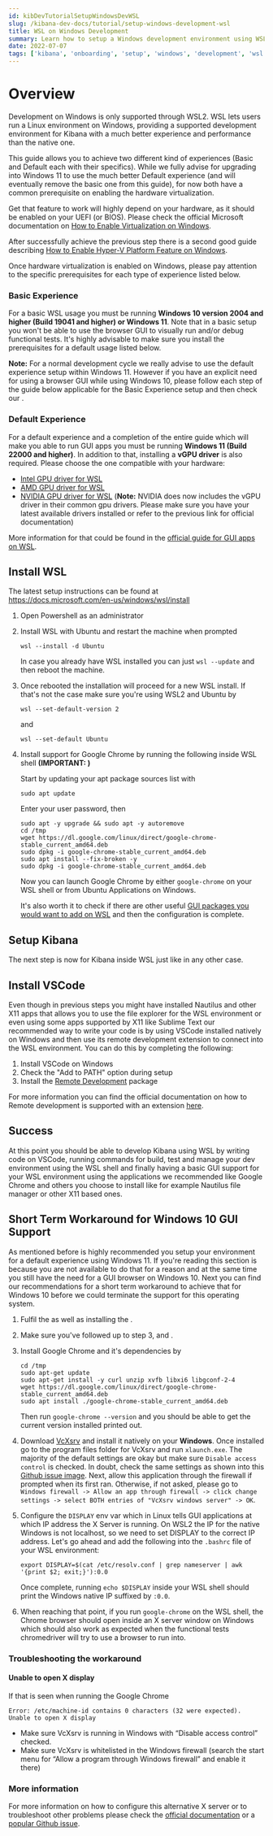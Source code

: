 ```yaml
---
id: kibDevTutorialSetupWindowsDevWSL
slug: /kibana-dev-docs/tutorial/setup-windows-development-wsl
title: WSL on Windows Development
summary: Learn how to setup a Windows development environment using WSL
date: 2022-07-07
tags: ['kibana', 'onboarding', 'setup', 'windows', 'development', 'wsl']
---
```



# Overview

Development on Windows is only supported through WSL2.  WSL lets users run a Linux environment on Windows, providing a supported development environment for Kibana with a much better experience and 
performance than the native one.

<DocCallOut title="Prerequisites">
  
  This guide allows you to achieve two different kind of experiences (Basic and Default each with their specifics). While we fully advise for upgrading into Windows 11 to use the much better Default experience (and will eventually remove the basic one from this guide), 
  for now both have a common prerequisite on enabling the hardware virtualization. 
  
  Get that feature to work will highly depend on your hardware, as it should be enabled on your UEFI (or BIOS). Please check the official Microsoft documentation on 
  [How to Enable Virtualization on Windows](https://support.microsoft.com/en-us/windows/enable-virtualization-on-windows-11-pcs-c5578302-6e43-4b4b-a449-8ced115f58e1).
  
  After successfully achieve the previous step there is a second good guide describing [How to Enable Hyper-V Platform Feature on Windows](https://docs.microsoft.com/en-us/virtualization/hyper-v-on-windows/quick-start/enable-hyper-v#enable-the-hyper-v-role-through-settings).
  
  Once hardware virtualization is enabled on Windows, please pay attention to the specific prerequisites for each type of experience listed below.
  
  ### Basic Experience
  For a basic WSL usage you must be running **Windows 10 version 2004 and higher (Build 19041 and higher) or Windows 11**. Note that in a basic setup you won't be able to use 
  the browser GUI to visually run and/or debug functional tests. It's highly advisable to make sure you install the prerequisites for a default usage listed below.
  
  **Note:** For a normal development cycle we really advise to use the default experience setup within Windows 11. However if you have an explicit need for using a browser GUI 
  while using Windows 10, please follow each step of the guide below applicable for the Basic Experience setup and then check our <DocLink id="kibDevTutorialSetupWindowsDevWSL" section="short-term-workaround-for-windows-10-gui-support" text="short term workaround for Windows 10 GUI support" />.
  
  ### Default Experience
  For a default experience and a completion of the entire guide which will make you able to run GUI apps you must be running **Windows 11 (Build 22000 and higher)**.
  In addition to that, installing a **vGPU driver** is also required. Please choose the one compatible with your hardware: 

  - [Intel GPU driver for WSL](https://www.intel.com/content/www/us/en/download/19344/intel-graphics-windows-dch-drivers.html?)
  - [AMD GPU driver for WSL](https://www.amd.com/en/support/kb/release-notes/rn-rad-win-wsl-support)
  - [NVIDIA GPU driver for WSL](https://developer.nvidia.com/cuda/wsl) (**Note:** NVIDIA does now includes the vGPU driver in their common gpu drivers. Please make sure you have your latest available drivers installed or refer to the previous link for official documentation)
  
  More information for that could be found in the [official guide for GUI apps on WSL](https://docs.microsoft.com/en-us/windows/wsl/tutorials/gui-apps#install-support-for-linux-gui-apps).
</DocCallOut>

## Install WSL

The latest setup instructions can be found at https://docs.microsoft.com/en-us/windows/wsl/install

1. Open Powershell as an administrator

2. Install WSL with Ubuntu and restart the machine when prompted
   ```
   wsl --install -d Ubuntu
   ```

   In case you already have WSL installed you can just `wsl --update` and then reboot the machine.

3. Once rebooted the installation will proceed for a new WSL install. If that's not the case make sure you're using 
   WSL2 and Ubuntu by
   ```
   wsl --set-default-version 2
   ```

   and

   ```
   wsl --set-default Ubuntu 
   ```  

4. Install support for Google Chrome by running the following inside WSL shell **(IMPORTANT: <DocLink id="kibDevTutorialSetupWindowsDevWSL" section="default-experience" text="Default Experience Only"/>)**

   Start by updating your apt package sources list with
   ```
   sudo apt update 
   ```

   Enter your user password, then
   ```
   sudo apt -y upgrade && sudo apt -y autoremove 
   cd /tmp
   wget https://dl.google.com/linux/direct/google-chrome-stable_current_amd64.deb
   sudo dpkg -i google-chrome-stable_current_amd64.deb
   sudo apt install --fix-broken -y
   sudo dpkg -i google-chrome-stable_current_amd64.deb
   ```

   Now you can launch Google Chrome by either `google-chrome` on your WSL shell or from Ubuntu Applications on Windows. 
  
   It's also worth it to check if there are other useful [GUI packages you would want to add on WSL](https://docs.microsoft.com/en-us/windows/wsl/tutorials/gui-apps#update-the-packages-in-your-distribution) and then the configuration is complete.

## Setup Kibana

The next step is now <DocLink id="kibDevTutorialSetupDevEnv" section="get-the-code" text="setup your development environment" /> for Kibana inside WSL just like in any other case.

## Install VSCode

Even though in previous steps you might have installed Nautilus and other X11 apps that allows you to use the file explorer for the WSL environment or even using some apps supported by X11 like 
Sublime Text our recommended way to write your code is by using VSCode installed natively on Windows and then use its remote development extension to connect into the WSL environment. You can do this 
by completing the following:

1. Install VSCode on Windows
2. Check the "Add to PATH" option during setup
3. Install the [Remote Development](https://code.visualstudio.com/docs/remote/wsl) package

For more information you can find the official documentation on how to Remote development is supported with an extension [here](https://code.visualstudio.com/docs/remote/wsl).

## Success

At this point you should be able to develop Kibana using WSL by writing code on VSCode, running commands for build, test and manage your dev environment using the WSL shell and finally having a basic GUI 
support for your WSL environment using the applications we recommended like Google Chrome and others you choose to install like for example Nautilus file manager or other X11 based ones.

## Short Term Workaround for Windows 10 GUI Support

As mentioned before is highly recommended you setup your environment for a default experience using Windows 11. If you're reading this section is because you are not available to do that for a reason and 
at the same time you still have the need for a GUI browser on Windows 10. Next you can find our recommendations for a short term workaround to achieve that for Windows 10 before we could terminate the support 
for this operating system.

1. Fulfil the <DocLink id="kibDevTutorialSetupWindowsDevWSL" section="basic-experience" text="prerequisites for basic experience"/> as well as installing the <DocLink id="kibDevTutorialSetupWindowsDevWSL" section="default-experience" text="vGPU drivers from the default experience"/>. 

2. Make sure you've followed <DocLink id="kibDevTutorialSetupWindowsDevWSL" section="install-wsl" text="Install WSL"/> up to step 3, <DocLink id="kibDevTutorialSetupWindowsDevWSL" section="setup-kibana" text="Setup Kibana"/> and <DocLink id="kibDevTutorialSetupWindowsDevWSL" section="install-vscode" text="Install VSCode"/>.

3. Install Google Chrome and it's dependencies by
   ```
   cd /tmp
   sudo apt-get update
   sudo apt-get install -y curl unzip xvfb libxi6 libgconf-2-4
   wget https://dl.google.com/linux/direct/google-chrome-stable_current_amd64.deb
   sudo apt install ./google-chrome-stable_current_amd64.deb
   ```
   
   Then run `google-chrome --version` and you should be able to get the current version installed printed out.

4. Download [VcXsrv](https://sourceforge.net/projects/vcxsrv) and install it natively on your **Windows**. Once installed go to the program files folder for VcXsrv and run `xlaunch.exe`. The majority of the default 
   settings are okay but make sure `Disable access control` is checked. In doubt, check the same settings as shown into this [Github issue image](https://github.com/microsoft/WSL/issues/4106#issuecomment-502920377). 
   Next, allow this application through the firewall if prompted when its first ran. Otherwise, if not asked, please go to `Windows firewall -> Allow an app through firewall -> click change settings -> select BOTH entries of "VcXsrv windows server" -> OK`.

5. Configure the `DISPLAY` env var which in Linux tells GUI applications at which IP address the X Server is running. On WSL2 the IP for the native Windows is not localhost, so we need 
   to set DISPLAY to the correct IP address. Let's go ahead and add the following into the `.bashrc` file of your WSL environment:
   ```
   export DISPLAY=$(cat /etc/resolv.conf | grep nameserver | awk '{print $2; exit;}'):0.0
   ```
   Once complete, running `echo $DISPLAY` inside your WSL shell should print the Windows native IP suffixed by `:0.0`.

6. When reaching that point, if you run `google-chrome` on the WSL shell, the Chrome browser should open inside an X server window on Windows which should also work as expected when the functional tests chromedriver will try to use a browser to run into.

### Troubleshooting the workaround

#### Unable to open X display

If that is seen when running the Google Chrome

```
Error: /etc/machine-id contains 0 characters (32 were expected).
Unable to open X display
```

- Make sure VcXsrv is running in Windows with “Disable access control” checked.
- Make sure VcXsrv is whitelisted in the Windows firewall (search the start menu for “Allow a program through Windows firewall” and enable it there)

### More information

For more information on how to configure this alternative X server or to troubleshoot other problems please check 
the [official documentation](https://sourceforge.net/p/vcxsrv/wiki/VcXsrv%20%26%20Win10/) or a [popular Github issue](https://github.com/microsoft/WSL/issues/4106#issuecomment-502920377).
